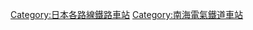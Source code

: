 {{DEFAULTSORT:Takashinohama}}

[[Category:日本各路線鐵路車站|Category:日本各路線鐵路車站]]
[[Category:南海電氣鐵道車站|Category:南海電氣鐵道車站]]